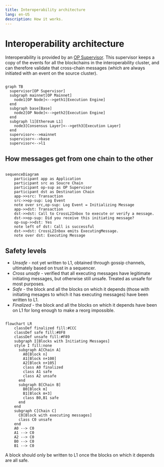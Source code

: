 ```yaml
---
title: Interoperability architecture
lang: en-US
description: How it works.
---
```




<InteropCallout />

# Interoperability architecture 

Interoperability is provided by an [OP Supervisor](./op-supervisor).
This supervisor keeps a copy of the events for all the blockchains in the interoperability cluster, and can therefore validate that cross-chain messages (which are always initiated with an event on the source cluster).

```mermaid

graph TB
  supervisor[OP Supervisor]
  subgraph mainnet[OP Mainnet]
    node1[OP Node]<-->geth1[Execution Engine]
  end
  subgraph base[Base]
    node2[OP Node]<-->geth2[Execution Engine]
  end
  subgraph l1[Ethereum L1]
    node3[Consensus Layer]<-->geth3[Execution Layer]
  end
  supervisor<-->mainnet
  supervisor<-->base  
  supervisor<-->l1
```

## How messages get from one chain to the other

```mermaid

sequenceDiagram
    participant app as Application
    participant src as Soucre Chain
    participant op-sup as OP Supervisor
    participant dst as Destination Chain
    app->>src: Transaction
    src->>op-sup: Log Event
    note over src,op-sup: Log Event = Initializing Message
    app->>dst: Transaction
    dst->>dst: Call to CrossL2Inbox to execute or verify a message.
    dst->>op-sup: Did you receive this initiating message?
    op-sup->>dst: Yes
    note left of dst: Call is successful
    dst->>dst: CrossL2Inbox emits ExecutingMessage.
    note over dst: Executing Message
```

## Safety levels

- *Unsafe* - not yet written to L1, obtained through gossip channels, ultimately based on trust in a sequencer.
- *Cross unsafe* - verified that all executing messages have legitimate initiating messages, but otherwise still unsafe.
  Treated as unsafe for most purposes.
- *Safe* - the block and all the blocks on which it depends (those with initiating mesages to which it has executing messages) have been written to L1.
- *Finalized* - the block and all the blocks on which it depends have been on L1 for long enough to make a reorg impossible.


```mermaid

flowchart LR
    classDef finalized fill:#CCC
    classDef safe fill:#8F8
    classDef unsafe fill:#F89
    subgraph I[Blocks with Initiating Messages]
    style I fill:none
      subgraph A[Chain A]
        A0[Block n]
        A1[Block n+100]
        A2[Block n+105]
        class A0 finalized
        class A1 safe
        class A2 unsafe
      end
      subgraph B[Chain B]
        B0[Block m]
        B1[Block m+3]
        class B0,B1 safe
      end
    end
    subgraph C[Chain C]
      C0[Block with executing messages]
      class C0 unsafe
    end
    A0 --> C0
    A1 --> C0
    A2 --> C0
    B0 --> C0
    B1 --> C0 
```

A block should only be written to L1 once the blocks on which it depends are all safe.